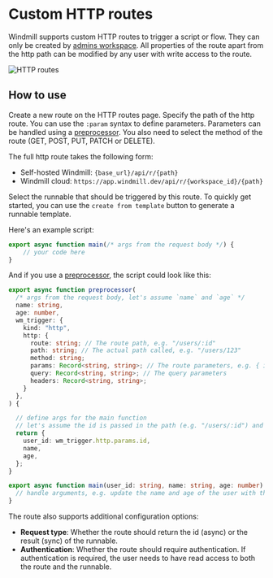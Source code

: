 # Custom HTTP routes

Windmill supports custom HTTP routes to trigger a script or flow. 
They can only be created by [admins workspace](../../advanced/18_instance_settings/index.mdx#admins-workspace). 
All properties of the route apart from the http path can be modified by any user with write access to the route.

![HTTP routes](./custom_http_routes.png 'HTTP routes')

## How to use

Create a new route on the HTTP routes page.
Specify the path of the http route. You can use the `:param` syntax to define parameters.
Parameters can be handled using a [preprocessor](../43_preprocessors/index.mdx).
You also need to select the method of the route (GET, POST, PUT, PATCH or DELETE).

The full http route takes the following form:
- Self-hosted Windmill: `{base_url}/api/r/{path}`
- Windmill cloud: `https://app.windmill.dev/api/r/{workspace_id}/{path}`

Select the runnable that should be triggered by this route. To quickly get started, you can use the `create from template` button to generate a runnable template.

Here's an example script:

```TypeScript
export async function main(/* args from the request body */) {
    // your code here
}
```

And if you use a [preprocessor](../43_preprocessors/index.mdx), the script could look like this:

```TypeScript
export async function preprocessor(
  /* args from the request body, let's assume `name` and `age` */
  name: string,
  age: number,
  wm_trigger: {
    kind: "http",
    http: {
      route: string; // The route path, e.g. "/users/:id"
      path: string; // The actual path called, e.g. "/users/123"
      method: string;
      params: Record<string, string>; // The route parameters, e.g. { id: "123" }
      query: Record<string, string>; // The query parameters
      headers: Record<string, string>;
    }
  },
) {

  // define args for the main function
  // let's assume the id is passed in the path (e.g. "/users/:id") and we want to pass it with the body (name, age) to the main function
  return {
    user_id: wm_trigger.http.params.id,
    name,
    age,
  };
}

export async function main(user_id: string, name: string, age: number) {
  // handle arguments, e.g. update the name and age of the user with the given id
}
```

The route also supports additional configuration options:
- **Request type**: Whether the route should return the id (async) or the result (sync) of the runnable.
- **Authentication**: Whether the route should require authentication. If authentication is required, the user needs to have read access to both the route and the runnable.